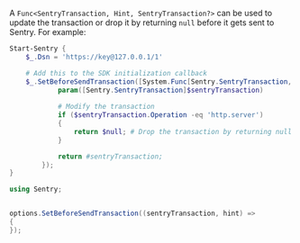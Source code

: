 A `Func<SentryTransaction, Hint, SentryTransaction?>` can be used to update the transaction or drop it by returning `null` before it gets sent to Sentry. For example:

```powershell
Start-Sentry {
    $_.Dsn = 'https://key@127.0.0.1/1'

    # Add this to the SDK initialization callback
    $_.SetBeforeSendTransaction([System.Func[Sentry.SentryTransaction, Sentry.SentryTransaction]] {
            param([Sentry.SentryTransaction]$sentryTransaction)
            
            # Modify the transaction
            if ($sentryTransaction.Operation -eq 'http.server')
            {
                return $null; # Drop the transaction by returning null
            }

            return #sentryTransaction;
        });
}
```

```csharp
using Sentry;


options.SetBeforeSendTransaction((sentryTransaction, hint) =>
{
});
```
